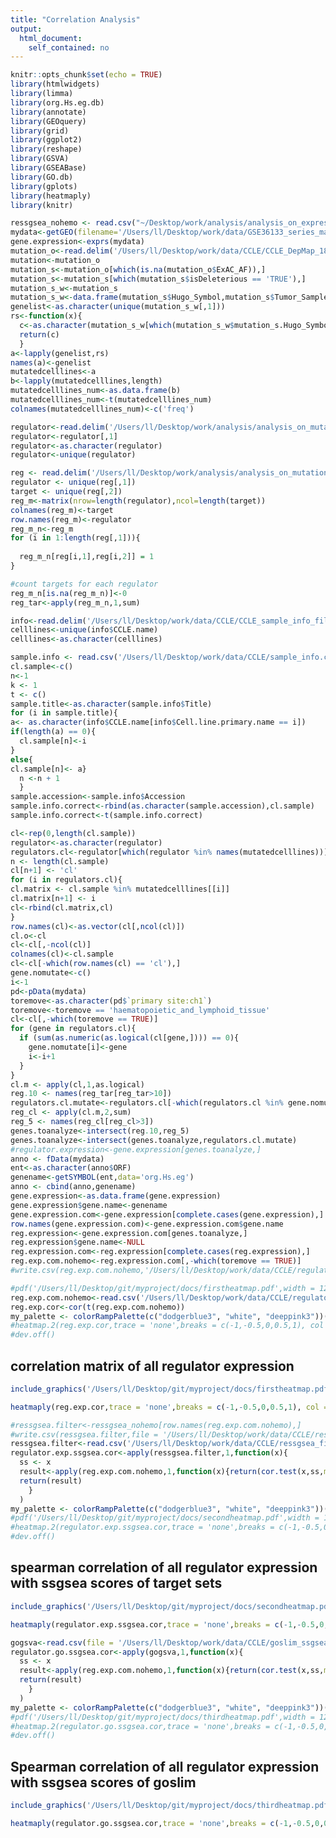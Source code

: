 ```yaml
---
title: "Correlation Analysis"
output:
  html_document: 
    self_contained: no
---
```

```r
knitr::opts_chunk$set(echo = TRUE)
library(htmlwidgets)
library(limma)
library(org.Hs.eg.db)
library(annotate)
library(GEOquery)
library(grid)
library(ggplot2)
library(reshape)
library(GSVA)
library(GSEABase)
library(GO.db)
library(gplots)
library(heatmaply)
library(knitr)
```

```r
ressgsea_nohemo <- read.csv("~/Desktop/work/analysis/analysis_on_expression/ressgsea_nohemo.csv",row.names = 1)
mydata<-getGEO(filename='/Users/ll/Desktop/work/data/GSE36133_series_matrix.txt')
gene.expression<-exprs(mydata)
mutation_o<-read.delim('/Users/ll/Desktop/work/data/CCLE/CCLE_DepMap_18Q1_maf_20180207 (1).txt')
mutation<-mutation_o
mutation_s<-mutation_o[which(is.na(mutation_o$ExAC_AF)),]
mutation_s<-mutation_s[which(mutation_s$isDeleterious == 'TRUE'),]
mutation_s_w<-mutation_s
mutation_s_w<-data.frame(mutation_s$Hugo_Symbol,mutation_s$Tumor_Sample_Barcode)
genelist<-as.character(unique(mutation_s_w[,1]))
rs<-function(x){
  c<-as.character(mutation_s_w[which(mutation_s_w$mutation_s.Hugo_Symbol==x),2])
  return(c)
  }
a<-lapply(genelist,rs)
names(a)<-genelist
mutatedcelllines<-a
b<-lapply(mutatedcelllines,length)
mutatedcelllines_num<-as.data.frame(b)
mutatedcelllines_num<-t(mutatedcelllines_num)
colnames(mutatedcelllines_num)<-c('freq')

regulator<-read.delim('/Users/ll/Desktop/work/analysis/analysis_on_mutation/Gene_regulators/regulator classification.txt')
regulator<-regulator[,1]
regulator<-as.character(regulator)
regulator<-unique(regulator)

reg <- read.delim('/Users/ll/Desktop/work/analysis/analysis_on_mutation/Gene_regulators/Regulatory network.txt')
regulator <- unique(reg[,1])
target <- unique(reg[,2])
reg_m<-matrix(nrow=length(regulator),ncol=length(target))
colnames(reg_m)<-target
row.names(reg_m)<-regulator
reg_m_n<-reg_m
for (i in 1:length(reg[,1])){
  
  reg_m_n[reg[i,1],reg[i,2]] = 1
}

#count targets for each regulator
reg_m_n[is.na(reg_m_n)]<-0
reg_tar<-apply(reg_m_n,1,sum)

info<-read.delim('/Users/ll/Desktop/work/data/CCLE/CCLE_sample_info_file_2012-10-18.txt')
celllines<-unique(info$CCLE.name)
celllines<-as.character(celllines)

sample.info <- read.csv('/Users/ll/Desktop/work/data/CCLE/sample_info.csv')
cl.sample<-c()
n<-1
k <- 1
t <- c()
sample.title<-as.character(sample.info$Title)
for (i in sample.title){
a<- as.character(info$CCLE.name[info$Cell.line.primary.name == i])
if(length(a) == 0){
  cl.sample[n]<-i
} 
else{
cl.sample[n]<- a}
  n <-n + 1
  }
sample.accession<-sample.info$Accession
sample.info.correct<-rbind(as.character(sample.accession),cl.sample)
sample.info.correct<-t(sample.info.correct)

cl<-rep(0,length(cl.sample))
regulator<-as.character(regulator)
regulators.cl<-regulator[which(regulator %in% names(mutatedcelllines))]
n <- length(cl.sample)
cl[n+1] <- 'cl'
for (i in regulators.cl){
cl.matrix <- cl.sample %in% mutatedcelllines[[i]]
cl.matrix[n+1] <- i 
cl<-rbind(cl.matrix,cl)
}
row.names(cl)<-as.vector(cl[,ncol(cl)])
cl.o<-cl
cl<-cl[,-ncol(cl)]
colnames(cl)<-cl.sample
cl<-cl[-which(row.names(cl) == 'cl'),]
gene.nomutate<-c()
i<-1
pd<-pData(mydata)
toremove<-as.character(pd$`primary site:ch1`)
toremove<-toremove == 'haematopoietic_and_lymphoid_tissue'
cl<-cl[,-which(toremove == TRUE)]
for (gene in regulators.cl){
  if (sum(as.numeric(as.logical(cl[gene,]))) == 0){
    gene.nomutate[i]<-gene
    i<-i+1
  }
}
cl.m <- apply(cl,1,as.logical)
reg.10 <- names(reg_tar[reg_tar>10])
regulators.cl.mutate<-regulators.cl[-which(regulators.cl %in% gene.nomutate)]
reg_cl <- apply(cl.m,2,sum)
reg_5 <- names(reg_cl[reg_cl>3])
genes.toanalyze<-intersect(reg.10,reg_5)
genes.toanalyze<-intersect(genes.toanalyze,regulators.cl.mutate)
#regulator.expression<-gene.expression[genes.toanalyze,]
anno <- fData(mydata)
ent<-as.character(anno$ORF)
genename<-getSYMBOL(ent,data='org.Hs.eg')
anno <- cbind(anno,genename)
gene.expression<-as.data.frame(gene.expression)
gene.expression$gene.name<-genename
gene.expression.com<-gene.expression[complete.cases(gene.expression),]
row.names(gene.expression.com)<-gene.expression.com$gene.name
reg.expression<-gene.expression.com[genes.toanalyze,]
reg.expression$gene.name<-NULL
reg.expression.com<-reg.expression[complete.cases(reg.expression),]
reg.exp.com.nohemo<-reg.expression.com[,-which(toremove == TRUE)]
#write.csv(reg.exp.com.nohemo,'/Users/ll/Desktop/work/data/CCLE/regulator_expression.csv')

```

```r
#pdf('/Users/ll/Desktop/git/myproject/docs/firstheatmap.pdf',width = 12,height = 12) 
reg.exp.com.nohemo<-read.csv('/Users/ll/Desktop/work/data/CCLE/regulator_expression.csv',row.names  = 1)
reg.exp.cor<-cor(t(reg.exp.com.nohemo))
my_palette <- colorRampPalette(c("dodgerblue3", "white", "deeppink3"))(n = 4)
#heatmap.2(reg.exp.cor,trace = 'none',breaks = c(-1,-0.5,0,0.5,1), col = my_palette,cexRow = 0.4,cexCol = 0.4,keysize = 0.6)
#dev.off()
```

## correlation matrix of all regulator expression 

```r
include_graphics('/Users/ll/Desktop/git/myproject/docs/firstheatmap.pdf')
```
```r
heatmaply(reg.exp.cor,trace = 'none',breaks = c(-1,-0.5,0,0.5,1), col = my_palette,cexRow = 0.4,cexCol = 0.4,keysize = 0.6)
```

```r
#ressgsea.filter<-ressgsea_nohemo[row.names(reg.exp.com.nohemo),]
#write.csv(ressgsea.filter,file = '/Users/ll/Desktop/work/data/CCLE/ressgsea_filter.csv')
ressgsea.filter<-read.csv('/Users/ll/Desktop/work/data/CCLE/ressgsea_filter.csv',row.names = 1)
regulator.exp.ssgsea.cor<-apply(ressgsea.filter,1,function(x){
  ss <- x
  result<-apply(reg.exp.com.nohemo,1,function(x){return(cor.test(x,ss,method = 'spearman')$estimate)})
  return(result)
    }
  )
my_palette <- colorRampPalette(c("dodgerblue3", "white", "deeppink3"))(n = 4)
#pdf('/Users/ll/Desktop/git/myproject/docs/secondheatmap.pdf',width = 12,height = 12) 
#heatmap.2(regulator.exp.ssgsea.cor,trace = 'none',breaks = c(-1,-0.5,0,0.5,1),col = my_palette)
#dev.off()
```

## spearman correlation of all regulator expression with ssgsea scores of target sets

```r
include_graphics('/Users/ll/Desktop/git/myproject/docs/secondheatmap.pdf')
```

```r
heatmaply(regulator.exp.ssgsea.cor,trace = 'none',breaks = c(-1,-0.5,0,0.5,1),col = my_palette)
```



```r
gogsva<-read.csv(file = '/Users/ll/Desktop/work/data/CCLE/goslim_ssgsea.csv',row.names = 1)
regulator.go.ssgsea.cor<-apply(gogsva,1,function(x){
  ss <- x
  result<-apply(reg.exp.com.nohemo,1,function(x){return(cor.test(x,ss,method = 'spearman')$estimate)})
  return(result)
    }
  )
my_palette <- colorRampPalette(c("dodgerblue3", "white", "deeppink3"))(n = 4)
#pdf('/Users/ll/Desktop/git/myproject/docs/thirdheatmap.pdf',width = 12,height = 12) 
#heatmap.2(regulator.go.ssgsea.cor,trace = 'none',breaks = c(-1,-0.5,0,0.5,1), col = my_palette,srtCol = 45)
#dev.off()
```

## Spearman correlation of all regulator expression with ssgsea scores of goslim

```r
include_graphics('/Users/ll/Desktop/git/myproject/docs/thirdheatmap.pdf')

```

```r
heatmaply(regulator.go.ssgsea.cor,trace = 'none',breaks = c(-1,-0.5,0,0.5,1), col = my_palette)
```


